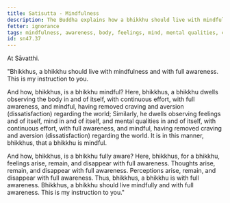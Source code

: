 ```yaml
---
title: Satisutta - Mindfulness
description: The Buddha explains how a bhikkhu should live with mindfulness and full awareness.
fetter: ignorance
tags: mindfulness, awareness, body, feelings, mind, mental qualities, craving, aversion, dissatisfaction, sn, sn45-56, sn47
id: sn47.37
---
```


At Sāvatthi.

"Bhikkhus, a bhikkhu should live with mindfulness and with full awareness. This is my instruction to you.

And how, bhikkhus, is a bhikkhu mindful? Here, bhikkhus, a bhikkhu dwells observing the body in and of itself, with continuous effort, with full awareness, and mindful, having removed craving and aversion (dissatisfaction) regarding the world; Similarly, he dwells observing feelings and of itself, mind in and of itself, and mental qualities in and of itself, with continuous effort, with full awareness, and mindful, having removed craving and aversion (dissatisfaction) regarding the world. It is in this manner, bhikkhus, that a bhikkhu is mindful.

And how, bhikkhus, is a bhikkhu fully aware? Here, bhikkhus, for a bhikkhu, feelings arise, remain, and disappear with full awareness. Thoughts arise, remain, and disappear with full awareness. Perceptions arise, remain, and disappear with full awareness. Thus, bhikkhus, a bhikkhu is with full awareness. Bhikkhus, a bhikkhu should live mindfully and with full awareness. This is my instruction to you."